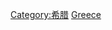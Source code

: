 {{catmore}}
{{Commonscat|Economy of Greece}}

[[Category:希腊|Category:希腊]]
[[Category:欧洲各国经济|Greece]]